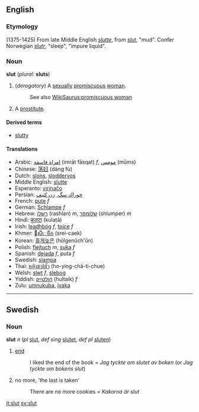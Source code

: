 ==English==
===Etymology===
(1375-1425) From late Middle English ''[[slutte]]'', from ''[[slut#Middle English|slut]]'', "mud". Confer Norwegian ''[[slutr]]'', "sleep", "impure liquid".
===Noun===
'''slut''' (''plural:'' '''sluts''')
#(''derogatory'') A [[sexual]]ly [[promiscuous]] [[woman]].
#:See also [[WikiSaurus:promiscuous woman]]
#A [[prostitute]].
====Derived terms====
*[[slutty]]

====Translations====
*Arabic: [[امراة فاسقة]] (imrāt fāsqat) ''f'', [[مومس]] (mūms)
*Chinese: [[荡妇]] (dàng fù)
*Dutch: [[slons]], [[sloddervos]]
*Middle English: [[slutte]]
*Esperanto: [[virinaĉo]]
*Persian: [[خوراك سگ]], [[زن كثيف]]
*French: [[pute]] ''f''
*German: [[Schlampe]] ''f''
*Hebrew: [[רשלן]] (rashlan) ''m'', [[שלומפר]] (shlumper) ''m''
*Hindi: [[कुलटा]] (kulaṭā)
*Irish: [[leadhbóg]] ''f'', [[toice]] ''f''
*Khmer: [[សីេចីក]] (srei-caek)
*Korean: [[흘게늦은]] (hŭlgenŭch'ŭn)
*Polish: [[flejtuch]] ''m'', [[suka]] ''f''
*Spanish: [[dejada]] ''f'', puta ''f''
*Swedish: [[slampa]]
*Thai: [[หญิงชาติชั่ว]] (ho-ying-chā-ti-chue)
*Welsh: [[slwt]] ''f'', [[slebog]]
*Yiddish: [[הולטײַק]] (hultaik) ''f''
*Zulu: [[umnukuba]], [[ivaka]]

----

==Swedish==
===Noun===
'''slut''' ''n'' (''pl'' [[slut]], ''def sing'' [[slutet]], ''def pl'' [[sluten]])

#[[end]] 
#:I liked the end of the book = ''Jag tyckte om slutet av boken'' (or ''Jag tyckte om bokens slut'')
#no more, 'the last is taken'
#:There are no more cookies = ''Kakorna är slut''

[[it:slut]]
[[sv:slut]]